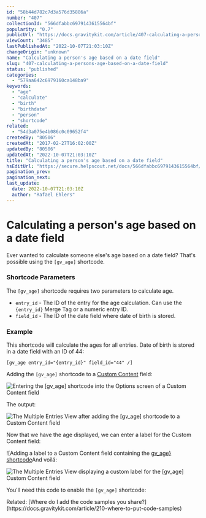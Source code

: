 ```yaml
---
id: "58b44d782c7d3a576d35886a"
number: "407"
collectionId: "566dfabbc6979143615564bf"
popularity: "0.7"
publicUrl: "https://docs.gravitykit.com/article/407-calculating-a-persons-age-based-on-a-date-field"
viewCount: "3485"
lastPublishedAt: "2022-10-07T21:03:10Z"
changeOrigin: "unknown"
name: "Calculating a person's age based on a date field"
slug: "407-calculating-a-persons-age-based-on-a-date-field"
status: "published"
categories: 
  - "579aa642c6979160ca148ba9"
keywords: 
  - "age"
  - "calculate"
  - "birth"
  - "birthdate"
  - "person"
  - "shortcode"
related: 
  - "54d3a075e4b086c0c09652f4"
createdBy: "80506"
createdAt: "2017-02-27T16:02:00Z"
updatedBy: "80506"
updatedAt: "2022-10-07T21:03:10Z"
title: "Calculating a person's age based on a date field"
hsEditUrl: "https://secure.helpscout.net/docs/566dfabbc6979143615564bf/article/58b44d782c7d3a576d35886a"
pagination_prev: 
pagination_next: 
last_update:
  date: 2022-10-07T21:03:10Z
  author: "Rafael Ehlers"
---
```


# Calculating a person's age based on a date field

Ever wanted to calculate someone else's age based on a date field? That's possible using the `[gv_age]` shortcode.

### Shortcode Parameters

The `[gv_age]` shortcode requires two parameters to calculate age.

- `entry_id` - The ID of the entry for the age calculation. Can use the `{entry_id}` Merge Tag or a numeric entry ID.
- `field_id` - The ID of the date field where date of birth is stored.

###  Example

This shortcode will calculate the ages for all entries. Date of birth is stored in a date field with an ID of 44:

```
[gv_age entry_id="{entry_id}" field_id="44" /]
```

Adding the `[gv_age]` shortcode to a [Custom Content](https://docs.gravitykit.com/article/111-using-the-custom-content-field) field:

![Entering the [gv_age] shortcode into the Options screen of a Custom Content field](https://s3.amazonaws.com/helpscout.net/docs/assets/54c58489e4b051242988532c/images/5e18d1d32c7d3a7e9ae60d36/file-gt20qq6h13.png)

The output:

![The Multiple Entries View after adding the [gv_age] shortcode to a Custom Content field](https://s3.amazonaws.com/helpscout.net/docs/assets/54c58489e4b051242988532c/images/5e18d30304286364bc93be5e/file-MD53y0xbsw.png)

Now that we have the age displayed, we can enter a label for the Custom Content field:

![Adding a label to a Custom Content field containing the [gv_age} shortcode](https://s3.amazonaws.com/helpscout.net/docs/assets/54c58489e4b051242988532c/images/5e18dc0e04286364bc93bede/file-aEMxIj5a5q.png)And voilá:

![The Multiple Entries View displaying a custom label for the [gv_age] Custom Content field](https://s3.amazonaws.com/helpscout.net/docs/assets/54c58489e4b051242988532c/images/5e18dc8504286364bc93bee8/file-j11M62eYrr.png)

You'll need this code to enable the `[gv_age]` shortcode:

<script src="https://gist.github.com/zackkatz/b99a61b3830c42b9504a72c6c62e829e.js" type="text/javascript"></script> Related: [Where do I add the code samples you share?](https://docs.gravitykit.com/article/210-where-to-put-code-samples)